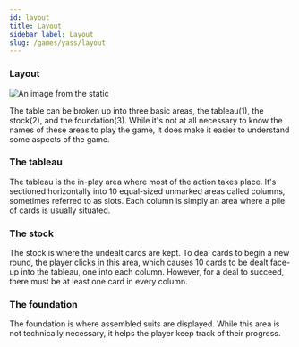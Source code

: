 ```yaml
---
id: layout
title: Layout
sidebar_label: Layout
slug: /games/yass/layout
---
```


### Layout

![An image from the static](/img/yass/layout.png)

The table can be broken up into three basic areas, the tableau(1), the stock(2), and the foundation(3). While it's not at all necessary to know the names of these areas to play the game, it does make it easier to understand some aspects of the game.

### The tableau

The tableau is the in-play area where most of the action takes place. It's sectioned horizontally into 10 equal-sized unmarked areas called columns, sometimes referred to as slots. Each column is simply an area where a pile of cards is usually situated.

### The stock

The stock is where the undealt cards are kept. To deal cards to begin a new round, the player clicks in this area, which causes 10 cards to be dealt face-up into the tableau, one into each column. However, for a deal to succeed, there must be at least one card in every column.

### The foundation

The foundation is where assembled suits are displayed. While this area is not technically necessary, it helps the player keep track of their progress.
